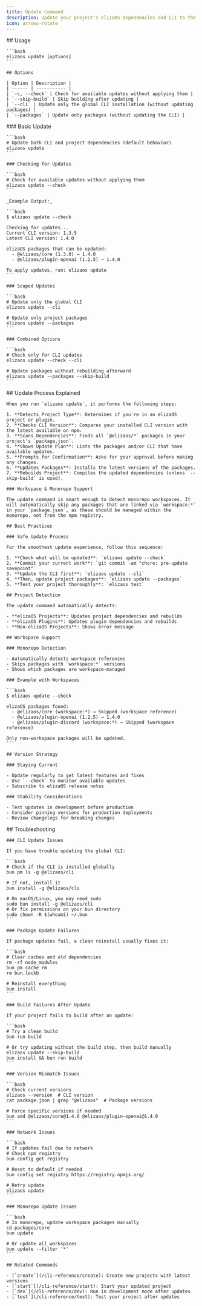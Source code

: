 ```yaml
---
title: Update Command
description: Update your project's elizaOS dependencies and CLI to the latest published versions
icon: arrows-rotate
---
```


<Tabs>
  <Tab title="Overview">
    ## Usage

    ```bash
    elizaos update [options]
    ```

    ## Options

    | Option | Description |
    | ------ | ----------- |
    | `-c, --check` | Check for available updates without applying them |
    | `--skip-build` | Skip building after updating |
    | `--cli` | Update only the global CLI installation (without updating packages) |
    | `--packages` | Update only packages (without updating the CLI) |
  </Tab>

  <Tab title="Examples">
    ### Basic Update

    ```bash
    # Update both CLI and project dependencies (default behavior)
    elizaos update
    ```

    ### Checking for Updates

    ```bash
    # Check for available updates without applying them
    elizaos update --check
    ```

    _Example Output:_

    ```bash
    $ elizaos update --check

    Checking for updates...
    Current CLI version: 1.3.5
    Latest CLI version: 1.4.0

    elizaOS packages that can be updated:
      - @elizaos/core (1.3.0) → 1.4.0
      - @elizaos/plugin-openai (1.2.5) → 1.4.0

    To apply updates, run: elizaos update
    ```

    ### Scoped Updates

    ```bash
    # Update only the global CLI
    elizaos update --cli

    # Update only project packages
    elizaos update --packages
    ```

    ### Combined Options

    ```bash
    # Check only for CLI updates
    elizaos update --check --cli

    # Update packages without rebuilding afterward
    elizaos update --packages --skip-build
    ```
  </Tab>

  <Tab title="How It Works">
    ## Update Process Explained

    When you run `elizaos update`, it performs the following steps:

    1. **Detects Project Type**: Determines if you're in an elizaOS project or plugin.
    2. **Checks CLI Version**: Compares your installed CLI version with the latest available on npm.
    3. **Scans Dependencies**: Finds all `@elizaos/*` packages in your project's `package.json`.
    4. **Shows Update Plan**: Lists the packages and/or CLI that have available updates.
    5. **Prompts for Confirmation**: Asks for your approval before making any changes.
    6. **Updates Packages**: Installs the latest versions of the packages.
    7. **Rebuilds Project**: Compiles the updated dependencies (unless `--skip-build` is used).

    ### Workspace & Monorepo Support

    The update command is smart enough to detect monorepo workspaces. It will automatically skip any packages that are linked via `workspace:*` in your `package.json`, as these should be managed within the monorepo, not from the npm registry.

    ## Best Practices

    ### Safe Update Process

    For the smoothest update experience, follow this sequence:

    1. **Check what will be updated**: `elizaos update --check`
    2. **Commit your current work**: `git commit -am "chore: pre-update savepoint"`
    3. **Update the CLI first**: `elizaos update --cli`
    4. **Then, update project packages**: `elizaos update --packages`
    5. **Test your project thoroughly**: `elizaos test`

    ## Project Detection

    The update command automatically detects:

    - **elizaOS Projects**: Updates project dependencies and rebuilds
    - **elizaOS Plugins**: Updates plugin dependencies and rebuilds
    - **Non-elizaOS Projects**: Shows error message

    ## Workspace Support

    ### Monorepo Detection

    - Automatically detects workspace references
    - Skips packages with `workspace:*` versions
    - Shows which packages are workspace-managed

    ### Example with Workspaces

    ```bash
    $ elizaos update --check

    elizaOS packages found:
      - @elizaos/core (workspace:*) → Skipped (workspace reference)
      - @elizaos/plugin-openai (1.2.5) → 1.4.0
      - @elizaos/plugin-discord (workspace:*) → Skipped (workspace reference)

    Only non-workspace packages will be updated.
    ```

    ## Version Strategy

    ### Staying Current

    - Update regularly to get latest features and fixes
    - Use `--check` to monitor available updates
    - Subscribe to elizaOS release notes

    ### Stability Considerations

    - Test updates in development before production
    - Consider pinning versions for production deployments
    - Review changelogs for breaking changes
  </Tab>

  <Tab title="Troubleshooting">
    ## Troubleshooting

    ### CLI Update Issues

    If you have trouble updating the global CLI:

    ```bash
    # Check if the CLI is installed globally
    bun pm ls -g @elizaos/cli

    # If not, install it
    bun install -g @elizaos/cli

    # On macOS/Linux, you may need sudo
    sudo bun install -g @elizaos/cli
    # Or fix permissions on your bun directory
    sudo chown -R $(whoami) ~/.bun
    ```

    ### Package Update Failures

    If package updates fail, a clean reinstall usually fixes it:

    ```bash
    # Clear caches and old dependencies
    rm -rf node_modules
    bun pm cache rm
    rm bun.lockb

    # Reinstall everything
    bun install
    ```

    ### Build Failures After Update

    If your project fails to build after an update:

    ```bash
    # Try a clean build
    bun run build

    # Or try updating without the build step, then build manually
    elizaos update --skip-build
    bun install && bun run build
    ```

    ### Version Mismatch Issues

    ```bash
    # Check current versions
    elizaos --version  # CLI version
    cat package.json | grep "@elizaos"  # Package versions

    # Force specific versions if needed
    bun add @elizaos/core@1.4.0 @elizaos/plugin-openai@1.4.0
    ```

    ### Network Issues

    ```bash
    # If updates fail due to network
    # Check npm registry
    bun config get registry

    # Reset to default if needed
    bun config set registry https://registry.npmjs.org/

    # Retry update
    elizaos update
    ```

    ### Monorepo Update Issues

    ```bash
    # In monorepo, update workspace packages manually
    cd packages/core
    bun update

    # Or update all workspaces
    bun update --filter '*'
    ```

    ## Related Commands

    - [`create`](/cli-reference/create): Create new projects with latest versions
    - [`start`](/cli-reference/start): Start your updated project
    - [`dev`](/cli-reference/dev): Run in development mode after updates
    - [`test`](/cli-reference/test): Test your project after updates
  </Tab>
</Tabs>